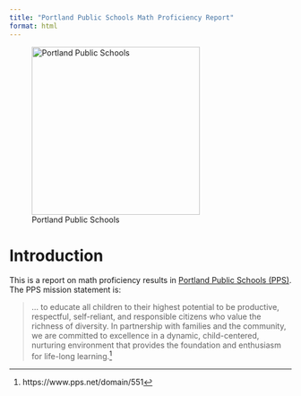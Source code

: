 ```yaml
---
title: "Portland Public Schools Math Proficiency Report"
format: html
---
```


![Portland Public Schools](portland-public-schools-logo.svg){width=300px fig-align="center"}

# Introduction

This is a report on math proficiency results in [Portland Public Schools (PPS)](https://www.pps.net/domain/551). The PPS mission statement is:

> ... to educate all children to their highest potential to be productive, respectful, self-reliant, and responsible citizens who value the richness of diversity. In partnership with families and the community, we are committed to excellence in a dynamic, child-centered, nurturing environment that provides the foundation and enthusiasm for life-long learning.^[https://www.pps.net/domain/551]
